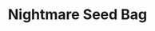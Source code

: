 ---
title: "Nightmare Seed Bag"
meta_title: "Nightmare Seed Bag craft"
description: "Craft de Nightmare Seed Bag"
rank: "s"
draft: false
name: "Nightmare Seed Bag"
recipe_img: "https://wiki.pokexgames.com/images/6/6a/Nightmare-Seed-Bag.gif"
level: 100
craft_time: 1
result: 1
value_npc: 1
ingredients:
  - name: "Red Crushed Leaves"
    quantity: 54
    item_img: "https://wiki.pokexgames.com/images/0/09/Red_Crushed_Leaf.png"
    value_npc: 1
  - name: "Yellow Crushed Leaves"
    quantity: 54
    item_img: "https://wiki.pokexgames.com/images/5/53/Yellow_Crushed_Leaf.png"
    value_npc: 1
  - name: "Green Crushed Leaves"
    quantity: 54
    item_img: "https://wiki.pokexgames.com/images/8/80/Green_Crushed_Leaf.png"
    value_npc: 1
---